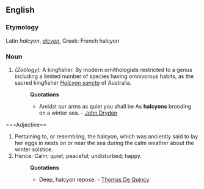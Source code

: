 ==English==
===Etymology===
Latin ''halcyon'', ''[[alcyon]]'', Greek: French halcyon
===Noun===
#''(Zoölogy):'' A kingfisher. By modern ornithologists restricted to a genus including a limited number of species having omnivorous habits, as the sacred kingfisher ''[[Halcyon sancta]]'' of Australia.
#:'''Quotations'''
#:*Amidst our arms as quiet you shall be As '''halcyons''' brooding on a winter sea. - [[John Dryden]]
===Adjective==
#Pertaining to, or resembling, the halcyon, which was anciently said to lay her eggs in nests on or near the sea during the calm weather about the winter solstice.
#Hence: Calm; quiet; peaceful; undisturbed; happy. 
#:'''Quotations'''
#:*Deep, halcyon repose. - [[Thomas De Quincy]]